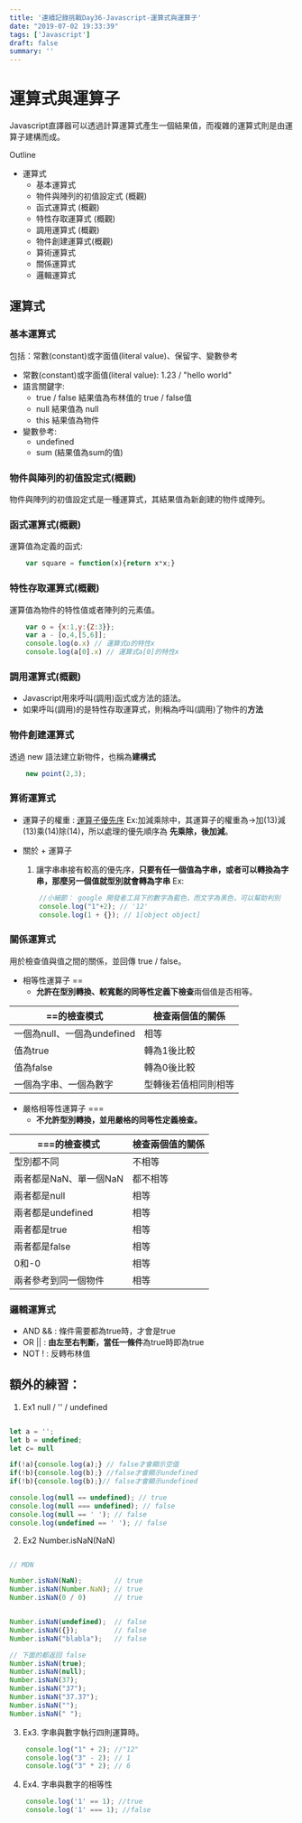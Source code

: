 ```yaml
---
title: '連續記錄挑戰Day36-Javascript-運算式與運算子'
date: "2019-07-02 19:33:39"
tags: ['Javascript']
draft: false
summary: ''
---
```



# 運算式與運算子

Javascript直譯器可以透過計算運算式產生一個結果值，而複雜的運算式則是由運算子建構而成。


Outline
- 運算式
    - 基本運算式
    - 物件與陣列的初值設定式 (概觀)
    - 函式運算式 (概觀)
    - 特性存取運算式 (概觀)
    - 調用運算式 (概觀)
    - 物件創建運算式(概觀)
    - 算術運算式
    - 關係運算式
    - 邏輯運算式

## 運算式

### 基本運算式

包括：常數(constant)或字面值(literal value)、保留字、變數參考
- 常數(constant)或字面值(literal value): 1.23 / "hello world"
- 語言關鍵字: 
    - true / false 結果值為布林值的 true / false值
    - null 結果值為 null
    - this 結果值為物件
- 變數參考:
    - undefined 
    - sum (結果值為sum的值)

### 物件與陣列的初值設定式(概觀)

物件與陣列的初值設定式是一種運算式，其結果值為新創建的物件或陣列。

### 函式運算式(概觀)

運算值為定義的函式:

```js
    var square = function(x){return x*x;}
```

### 特性存取運算式(概觀)

運算值為物件的特性值或者陣列的元素值。

```js
    var o = {x:1,y:{Z:3}};
    var a - [o,4,[5,6]];
    console.log(o.x) // 運算式o的特性x
    console.log(a[0].x) // 運算式a[0]的特性x
```

### 調用運算式(概觀)

- Javascript用來呼叫(調用)函式或方法的語法。
- 如果呼叫(調用)的是特性存取運算式，則稱為呼叫(調用)了物件的**方法**

### 物件創建運算式

透過 new 語法建立新物件，也稱為**建構式**

```js
    new point(2,3);
```


### 算術運算式

- 運算子的權重 : [運算子優先序](https://developer.mozilla.org/zh-TW/docs/Web/JavaScript/Reference/Operators/Operator_Precedence)
    Ex:加減乘除中，其運算子的權重為->加(13)減(13)乘(14)除(14)，所以處理的優先順序為 **先乘除，後加減**。
    
- 關於 + 運算子
    1. 讓字串串接有較高的優先序，**只要有任一個值為字串，或者可以轉換為字串，那麼另一個值就型別就會轉為字串**
    Ex:
    ```js
        //小細節： google 開發者工具下的數字為藍色，而文字為黑色，可以幫助判別
        console.log("1"+2); // '12'
        console.log(1 + {}); // 1[object object]
    ```

### 關係運算式

用於檢查值與值之間的關係，並回傳 true / false。

- 相等性運算子 ==
     - **允許在型別轉換、較寬鬆的同等性定義下檢查**兩個值是否相等。
    
|==的檢查模式|檢查兩個值的關係|
|-|-|
|一個為null、一個為undefined|相等|
|值為true|轉為1後比較|
|值為false|轉為0後比較|
|一個為字串、一個為數字|型轉後若值相同則相等|
    

- 嚴格相等性運算子 ===
    - **不允許型別轉換，並用嚴格的同等性定義檢查。**
    
|===的檢查模式|檢查兩個值的關係|
|-|-|
|型別都不同|不相等|
|兩者都是NaN、單一個NaN|都不相等|
|兩者都是null|相等|
|兩者都是undefined|相等|
|兩者都是true|相等|
|兩者都是false|相等|
|0和-0|相等|
|兩者參考到同一個物件|相等|

### 邏輯運算式

- AND && : 條件需要都為true時，才會是true
- OR || : **由左至右判斷，當任一條件**為true時即為true
- NOT ! : 反轉布林值



## 額外的練習：


1. Ex1 null / '' / undefined

```javascript

let a = '';
let b = undefined;
let c= null

if(!a){console.log(a);} // false才會顯示空值
if(!b){console.log(b);} //false才會顯示undefined
if(!b){console.log(b);}// false才會顯示undefined

console.log(null == undefined); // true
console.log(null === undefined); // false
console.log(null == ' '); // false
console.log(undefined == ' '); // false


```

2. Ex2 Number.isNaN(NaN)

```javascript

// MDN

Number.isNaN(NaN);        // true
Number.isNaN(Number.NaN); // true
Number.isNaN(0 / 0)       // true


Number.isNaN(undefined);  // false
Number.isNaN({});         // false
Number.isNaN("blabla");   // false

// 下面的都返回 false
Number.isNaN(true);
Number.isNaN(null);
Number.isNaN(37);
Number.isNaN("37");
Number.isNaN("37.37");
Number.isNaN("");
Number.isNaN(" ");
```

3. Ex3. 字串與數字執行四則運算時。

```javascript
    console.log("1" + 2); //"12"
    console.log("3" - 2); // 1
    console.log("3" * 2); // 6

```

4. Ex4. 字串與數字的相等性

```javascript
    console.log('1' == 1); //true
    console.log('1' === 1); //false
```